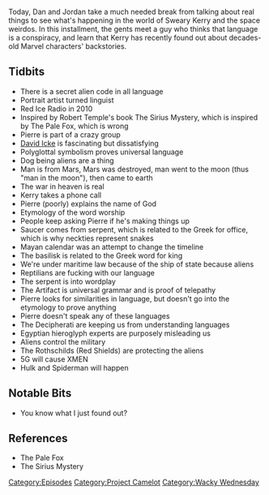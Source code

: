 {{DEFAULTSORT:
    #_EPISODE_0271:The Serpent Loves Word Games
}}{{Episode
    | title           = The Serpent Loves Word Games
    | caption         = Listen to this episode on [https://knowledgefight.libsyn.com/knowledge-fight-the-serpent-loves-word-games Libsyn] [https://open.spotify.com/episode/2exZYAPgomaUNYN64Aon1O Spotify], Read the [[Transcript/271: The Serpent Loves Word Games|Unofficial Transcript]]
    | episodeNumber   = 271
    | length          = 02:07:43
    | airDate         = March 4, 2019
    | episodeType     = [[:Category:Project Camelot|Project Camelot]], [[:Category:Wacky Wednesday|Wacky Wednesday]]
    | appearance      = [[Kerry Cassidy]], [[Pierre Sabak]], [[Robert Temple]], [[Andrija Puharich]], [[Uri Gellar]], [[David Icke]], [[Isaac Asimov]]
    | previousEpisode = [[270: The Rogan Return]]
    | nextEpisode     = [[272: December 20, 2012]]
}}

{{Stub}}

Today, Dan and Jordan take a much needed break from talking about real things to see what's happening in the world of Sweary Kerry and the space weirdos. In this installment, the gents meet a guy who thinks that language is a conspiracy, and learn that Kerry has recently found out about decades-old Marvel characters' backstories.

==Tidbits==

*There is a secret alien code in all language
*Portrait artist turned linguist
*Red Ice Radio in 2010
*Inspired by Robert Temple's book The Sirius Mystery, which is inspired by The Pale Fox, which is wrong
*Pierre is part of a crazy group
*[[David Icke]] is fascinating but dissatisfying
*Polyglottal symbolism proves universal language
*Dog being aliens are a thing
*Man is from Mars, Mars was destroyed, man went to the moon (thus "man in the moon"), then came to earth
*The war in heaven is real
*Kerry takes a phone call
*Pierre (poorly) explains the name of God
*Etymology of the word worship
*People keep asking Pierre if he's making things up
*Saucer comes from serpent, which is related to the Greek for office, which is why neckties represent snakes
*Mayan calendar was an attempt to change the timeline
*The basilisk is related to the Greek word for king
*We're under maritime law because of the ship of state because aliens
*Reptilians are fucking with our language
*The serpent is into wordplay
*The Artifact is universal grammar and is proof of telepathy
*Pierre looks for similarities in language, but doesn't go into the etymology to prove anything
*Pierre doesn't speak any of these languages
*The Decipherati are keeping us from understanding languages
*Egyptian hieroglyph experts are purposely misleading us
*Aliens control the military
*The Rothschilds (Red Shields) are protecting the aliens
*5G will cause XMEN
*Hulk and Spiderman will happen

==Notable Bits==

*You know what I just found out?

==References==

*The Pale Fox
*The Sirius Mystery

[[Category:Episodes]]
[[Category:Project Camelot]]
[[Category:Wacky Wednesday]]
